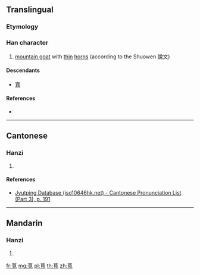 {{character info/new}}
==Translingual==

===Etymology===
{{Han compound|艸|見|c1=s|c2=s|t1=not actually meaning "grass", but from another character signifying "goat"|t2=not actually 見 but rather from 兔|ls=ic}}

===Han character===
{{Han char|rn=140|rad=艸|as=08|sn=14|four=|canj=TBUI|ids=⿱艹⿻見丶}}

# [[mountain goat]] with [[thin]] [[horn]]s (according to the Shuowen 說文)

====Descendants====
* [[寬]]

====References====
* {{Han ref|kx=1040.310|dkj=31257|hdz=53233.090|uh=8408|ud=33800}}

----

==Cantonese==

===Hanzi===
{{yue-hanzi|jyut=[[wun4]]|y=wun4}}

# {{defn|lang=yue|sort=艸08}}

====References====
* [http://www.iso10646hk.net/jp/document/download.jsp Jyutping Database (iso10646hk.net) - Cantonese Pronunciation List (Part 3), p. 191]

----

==Mandarin==

===Hanzi===
{{cmn-hanzi|pin=[[huán]] ([[huan2]])|wg=huan<sup>2</sup>}}

# {{defn|lang=cmn|sort=艸08}}

[[fr:萈]]
[[mg:萈]]
[[pl:萈]]
[[th:萈]]
[[zh:萈]]